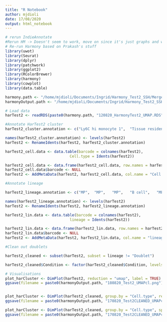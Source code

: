 ```yaml
---
title: "R Notebook"
author: mjdioli
date: 17/08/2020
output: html_notebook
---
```

```r
# rerun IndieAnnotate
#Rerun HM -> Doesn't seem to work, move on since it's just graphs and we can revisit this later.
# Re-run Harmony based on Prakash's stuff
library(uwot)
library(Seurat)
library(dplyr)
library(patchwork)
library(ggplot2)
library(RColorBrewer)
library(harmony)
library(cowplot)
library(data.table)

harmony.path <- "/home/mjdioli/Documents/Ingrid/Harmony_Test2_SSH/Merge/"
harmonyOutput.path <- "/home/mjdioli/Documents/Ingrid/Harmony_Test2_SSH/Merge/Outputs/"

# Load data
harTest2 <- readRDS(paste0(harmony.path, "120820_HarmonyTest2_UMAP.RDS"))

```

```R

#Annotate HarTest2 cluster
harTest2_cluster.annotation <- c("Ly6C hi monocyte 1",	"Tissue resident macrophage 1",	"Ly6C lo monocyte 1",	"B cell 1",	"Macrophage 2",	"NK cell 1",	"CD8+ T cell 1",	"Cd4+ T cell 1",	"Macrophage 1",	"Neutrophil",	"cDC2",	"NKT cell",	"Tissue resident macrophage 2",	"pDC",	"cDC1",	"B cell 2",	"IFN-primed macrophage",	"Proliferating 1",	"Proliferating 2",	"Ly6C hi monocyte 2",	"Macrophage 3",	"B cell/monoycte doublet",	"Ctla4+ T cell",	"Tissue resident macrophage 3",	"Endothelial cells ",	"Tissue resident macrophage 4",	"Basophi",	"B cell/monocytedoublet",	"B cell/T cell doublet",	"CCR7+ cDC",	"Platelet/monocyte doublet",	"IFN-primed T cell",	"T cell/monocyte doublet",	"B cell 3",	"Platelet",	"NK cell/monocyte doublet")

names(harTest2_cluster.annotation) <- levels(harTest2)
harTest2 <- RenameIdents(harTest2, harTest2_cluster.annotation)

harTest2_cell.data <- data.table(barcode = colnames(harTest2),
                             Cell.type = Idents(harTest2))

harTest2_cell.data <- data.frame(harTest2_cell.data, row.names = harTest2_cell.data$barcode)
harTest2_cell.data$barcode <- NULL
harTest2 <- AddMetaData(harTest2, harTest2_cell.data, col.name = "Cell.type")

#Annotate lineage

harTest2_lineage.annotation <- c("MP",	"MP",	"MP",	"B cell",	"MP",	"T cell/ILC",	"T cell/ILC",	"T cell/ILC",	"MP",	"Neutrophil",	"MP",	"T cell/ILC",	"MP",	"MP",	"MP",	"B cell",	"MP",	"Proliferating",	"Proliferating",	"MP",	"MP",	"Doublet",	"T cell/ILC",	"MP",	"Enodthelia",	"MP",	"Basophil",	"Doublet",	"Doublet",	"MP",	"Doublet",	"T cell/ILC",	"Doublet",	"B cell",	"Platelet",	"Doublet")

names(harTest2_lineage.annotation) <- levels(harTest2)
harTest2 <- RenameIdents(harTest2, harTest2_lineage.annotation)

harTest2_lin.data <- data.table(barcode = colnames(harTest2),
                             lineage = Idents(harTest2))

harTest2_lin.data <- data.frame(harTest2_lin.data, row.names = harTest2_lin.data$barcode)
harTest2_lin.data$barcode <- NULL
harTest2 <- AddMetaData(harTest2, harTest2_lin.data, col.name = "lineage")

```

```r
#Clean out doublets

harTest2_cleaned <- subset(harTest2, subset = lineage != "Doublet")

harTest2_cleaned$Condition <- factor(harTest2_cleaned$Condition, levels = c("Healthy", "Fibrotic"))
```

```r
# Visualisations
plot_harCluster <- DimPlot(harTest2, reduction = "umap", label = TRUE) + NoLegend()
ggsave(filename = paste0(harmonyOutput.path, "180820_Test2_UMAPcl.png"), width = 30, units = "cm")


plot_harCluster <- DimPlot(harTest2_cleaned, group.by = "Cell.type", reduction = "umap", label = TRUE, label.size = 3) + NoLegend()
ggsave(filename = paste0(harmonyOutput.path, "170820_Test2CLEANED_UMAPcl.png"), width = 30, units = "cm")

plot_harCluster <- DimPlot(harTest2_cleaned, group.by = "Cell.type", split.by = "Condition" ,reduction = "umap", label = TRUE, label.size = 3) + NoLegend()
ggsave(filename = paste0(harmonyOutput.path, "170820_Test2CLEANED_UMAPcl_Cond.png"), width = 45, units = "cm")

```
